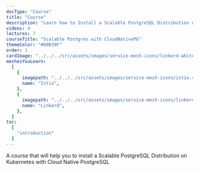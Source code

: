```yaml
---
docType: "Course"
title: "Course"
description: "Learn how to Install a Scalable PostgreSQL Distribution on Kubernetes with Cloud Native PostgreSQL"
videos: 4
lectures: 7
courseTitle: "Scalable Postgres with CloudNativePG"
themeColor: "#00B39F"
order: 1
cardImage: "../../../src/assets/images/service-mesh-icons/linkerd-white.svg"
meshesYouLearn:
  [
    {
      imagepath: "../../../src/assets/images/service-mesh-icons/istio.svg",
      name: "Istio",
    },
    {
      imagepath: "../../../src/assets/images/service-mesh-icons/linkerd.svg",
      name: "Linkerd",
    },
  ]
toc:
  [
    "introduction"
  ]
---
```


A course that will help you to install a Scalable PostgreSQL Distribution on Kubernetes with Cloud Native PostgreSQL
